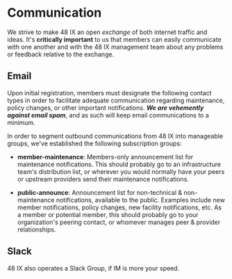 
# Communication

We strive to make 48 IX an open _exchange_ of both internet traffic and ideas. It's **critically important** to us that members can easily communicate with one another and with the 48 IX management team about any problems or feedback relative to the exchange.

## Email

Upon initial registration, members must designate the following contact types in order to facilitate adequate communication regarding maintenance, policy changes, or other important notifications. _**We are vehemently against email spam**_, and as such will keep email communications to a minimum.

In order to segment outbound communications from 48 IX into manageable groups, we've established the following subscription groups:

- **member-maintenance**: Members-only announcement list for maintenance notifications. This should probably go to an infrastructure team's distribution list, or wherever you would normally have your peers or upstream providers send their maintenance notifications.

- **public-announce**: Announcement list for non-technical & non-maintenance notifications, available to the public. Examples include new member notifications, policy changes, new facility notifications, etc. As a member or potential member, this should probably go to your organization's peering contact, or whomever manages peer & provider relationships.

## Slack

48 IX also operates a Slack Group, if IM is more your speed.

<SlackButton />
